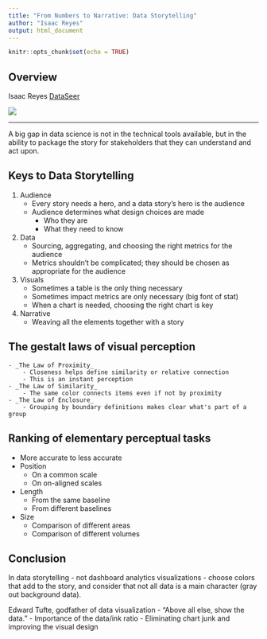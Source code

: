 ```yaml
---
title: "From Numbers to Narrative: Data Storytelling"
author: "Isaac Reyes"
output: html_document
---
```


```r
knitr::opts_chunk$set(echo = TRUE)
```

## Overview

<div class="row">

<div class="col-md-6">
Isaac Reyes
[DataSeer](https://dataseer.com/)
</div>

</div class="col-md-6">
![](images/resized/reyes_150.jpg)
</div>

</div>

***

A big gap in data science is not in the technical tools available, but in the ability to package the story for stakeholders that they can understand and act upon.

## Keys to Data Storytelling
1. Audience
    - Every story needs a hero, and a data story's hero is the audience
    - Audience determines what design choices are made
        - Who they are 
        - What they need to know
2. Data
    - Sourcing, aggregating, and choosing the right metrics for the audience
    - Metrics shouldn't be complicated; they should be chosen as appropriate for the audience
3. Visuals
    - Sometimes a table is the only thing necessary
    - Sometimes impact metrics are only necessary (big font of stat)
    - When a chart is needed, choosing the right chart is key
4. Narrative
    - Weaving all the elements together with a story

## The gestalt laws of visual perception
    - _The Law of Proximity_
        - Closeness helps define similarity or relative connection
        - This is an instant perception
    - _The Law of Similarity_
        - The same color connects items even if not by proximity
    - _The Law of Enclosure_
        - Grouping by boundary definitions makes clear what's part of a group

## Ranking of elementary perceptual tasks
- More accurate to less accurate
- Position
    - On a common scale
    - On on-aligned scales
- Length
    - From the same baseline
    - From different baselines
- Size
    - Comparison of different areas
    - Comparison of different volumes

## Conclusion

In data storytelling - not dashboard analytics visualizations - choose colors that add to the story, and consider that not all data is a main character (gray out background data).

Edward Tufte, godfather of data visualization
    - "Above all else, show the data."
    - Importance of the data/ink ratio
        - Eliminating chart junk and improving the visual design


